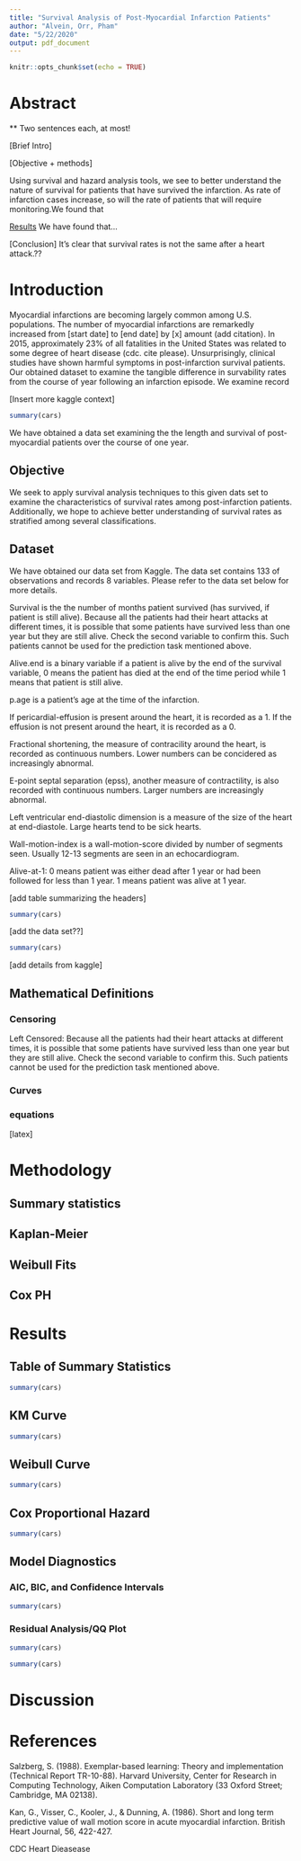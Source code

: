 ```yaml
---
title: "Survival Analysis of Post-Myocardial Infarction Patients"
author: "Alvein, Orr, Pham"
date: "5/22/2020"
output: pdf_document
---
```


```r
knitr::opts_chunk$set(echo = TRUE)
```
# Abstract
** Two sentences each, at most!

[Brief Intro]

[Objective + methods]

Using survival and hazard analysis tools, we see to better understand the nature of survival for patients that have survived the infarction. As rate of infarction cases increase, so will the rate of patients that will require monitoring.We found that 

[Results]
We have found that...

[Conclusion]
It's clear that survival rates is not the same after a heart attack.??


# Introduction

Myocardial infarctions are becoming largely common among U.S. populations. The number of myocardial infarctions are remarkedly increased from [start date] to [end date] by [x] amount (add citation). In 2015, approximately 23% of all fatalities in the United States was related to some degree of heart disease (cdc. cite please). Unsurprisingly, clinical studies have shown harmful symptoms in post-infarction survival patients. Our obtained dataset to examine the tangible difference in survability rates from the course of year following an infarction episode. We examine record 

[Insert more kaggle context]

```r


summary(cars)
```

We have obtained a data set examining the the length and survival of post-myocardial patients over the course of one year.

## Objective
We seek to apply survival analysis techniques to this given dats set to examine the characteristics of survival rates among post-infarction patients. Additionally, we hope to achieve better understanding of survival rates as stratified among several classifications.

## Dataset
We have obtained our data set from Kaggle. The data set contains 133 of observations and records 8 variables. Please refer to the data set below for more details.

Survival is the the number of months patient survived (has survived, if patient is still alive). Because all the patients had their heart attacks at different times, it is possible that some patients have survived less than one year but they are still alive. Check the second variable to confirm this. Such patients cannot be used for the prediction task mentioned above.

Alive.end is a binary variable if a patient is alive by the end of the survival variable, 0 means the patient has died at the end of the time period while 1 means that patient is still alive.

p.age is a patient's age at the time of the infarction.

If pericardial-effusion is present around the heart, it is recorded as a 1. If the effusion is not present around the heart, it is recorded as a 0.

Fractional shortening, the measure of contracility around the heart, is recorded as continuous numbers. Lower numbers can be concidered as increasingly abnormal.

E-point septal separation (epss), another measure of contractility, is also recorded with continuous numbers. Larger numbers are increasingly abnormal.

Left ventricular end-diastolic dimension is a measure of the size of the heart at end-diastole. Large hearts tend to be sick hearts.

Wall-motion-index is a wall-motion-score divided by number of segments seen. Usually 12-13 segments are seen in an echocardiogram.

Alive-at-1: 0 means patient was either dead after 1 year or had been followed for less than 1 year. 1 means patient was alive at 1 year.

[add table summarizing the headers]

```r
summary(cars)
```

[add the data set??]

```r
summary(cars)
```

[add details from kaggle]

## Mathematical Definitions
### Censoring

Left Censored: Because all the patients had their heart attacks at different times, it is possible that some patients have survived less than one year but they are still alive. Check the second variable to confirm this. Such patients cannot be used for the prediction task mentioned above.

### Curves
### equations

[latex]

# Methodology
## Summary statistics
## Kaplan-Meier
## Weibull Fits
## Cox PH

# Results
## Table of Summary Statistics

```r
summary(cars)
```

## KM Curve

```r
summary(cars)
```

## Weibull Curve

```r
summary(cars)
```

## Cox Proportional Hazard

```r
summary(cars)
```

## Model Diagnostics
### AIC, BIC, and Confidence Intervals

```r
summary(cars)
```

### Residual Analysis/QQ Plot

```r
summary(cars)
```

```r
summary(cars)
```

# Discussion

# References
Salzberg, S. (1988). Exemplar-based learning: Theory and implementation (Technical Report TR-10-88). Harvard University, Center for Research in Computing Technology, Aiken Computation Laboratory (33 Oxford Street; Cambridge, MA 02138).

Kan, G., Visser, C., Kooler, J., & Dunning, A. (1986). Short and long term predictive value of wall motion score in acute myocardial infarction. British Heart Journal, 56, 422-427.

CDC Heart Dieasease

